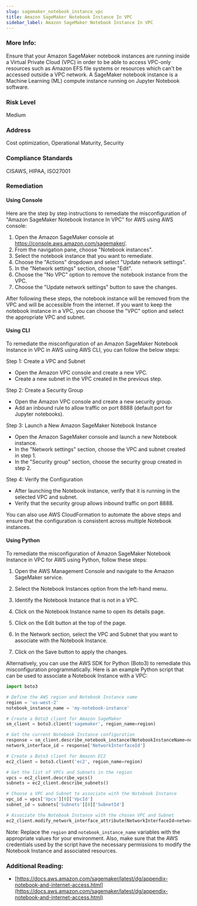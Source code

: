 ```yaml
---
slug: sagemaker_notebook_instance_vpc
title: Amazon SageMaker Notebook Instance In VPC
sidebar_label: Amazon SageMaker Notebook Instance In VPC
---
```


### More Info:

Ensure that your Amazon SageMaker notebook instances are running inside a Virtual Private Cloud (VPC) in order to be able to access VPC-only resources such as Amazon EFS file systems or resources which can't be accessed outside a VPC network. A SageMaker notebook instance is a Machine Learning (ML) compute instance running on Jupyter Notebook software.

### Risk Level

Medium

### Address

Cost optimization, Operational Maturity, Security

### Compliance Standards

CISAWS, HIPAA, ISO27001

### Remediation

#### Using Console

Here are the step by step instructions to remediate the misconfiguration of "Amazon SageMaker Notebook Instance In VPC" for AWS using AWS console:

1. Open the Amazon SageMaker console at https://console.aws.amazon.com/sagemaker/.
2. From the navigation pane, choose "Notebook instances".
3. Select the notebook instance that you want to remediate.
4. Choose the "Actions" dropdown and select "Update network settings".
5. In the "Network settings" section, choose "Edit".
6. Choose the "No VPC" option to remove the notebook instance from the VPC.
7. Choose the "Update network settings" button to save the changes.

After following these steps, the notebook instance will be removed from the VPC and will be accessible from the internet. If you want to keep the notebook instance in a VPC, you can choose the "VPC" option and select the appropriate VPC and subnet.

#### Using CLI

To remediate the misconfiguration of an Amazon SageMaker Notebook Instance in VPC in AWS using AWS CLI, you can follow the below steps:

Step 1: Create a VPC and Subnet
- Open the Amazon VPC console and create a new VPC.
- Create a new subnet in the VPC created in the previous step.

Step 2: Create a Security Group
- Open the Amazon VPC console and create a new security group.
- Add an inbound rule to allow traffic on port 8888 (default port for Jupyter notebooks).

Step 3: Launch a New Amazon SageMaker Notebook Instance
- Open the Amazon SageMaker console and launch a new Notebook instance.
- In the "Network settings" section, choose the VPC and subnet created in step 1.
- In the "Security group" section, choose the security group created in step 2.

Step 4: Verify the Configuration
- After launching the Notebook instance, verify that it is running in the selected VPC and subnet.
- Verify that the security group allows inbound traffic on port 8888.

You can also use AWS CloudFormation to automate the above steps and ensure that the configuration is consistent across multiple Notebook instances.

#### Using Python

To remediate the misconfiguration of Amazon SageMaker Notebook Instance in VPC for AWS using Python, follow these steps:

1. Open the AWS Management Console and navigate to the Amazon SageMaker service.

2. Select the Notebook Instances option from the left-hand menu.

3. Identify the Notebook Instance that is not in a VPC.

4. Click on the Notebook Instance name to open its details page.

5. Click on the Edit button at the top of the page.

6. In the Network section, select the VPC and Subnet that you want to associate with the Notebook Instance.

7. Click on the Save button to apply the changes.

Alternatively, you can use the AWS SDK for Python (Boto3) to remediate this misconfiguration programmatically. Here is an example Python script that can be used to associate a Notebook Instance with a VPC:

```python
import boto3

# Define the AWS region and Notebook Instance name
region = 'us-west-2'
notebook_instance_name = 'my-notebook-instance'

# Create a Boto3 client for Amazon SageMaker
sm_client = boto3.client('sagemaker', region_name=region)

# Get the current Notebook Instance configuration
response = sm_client.describe_notebook_instance(NotebookInstanceName=notebook_instance_name)
network_interface_id = response['NetworkInterfaceId']

# Create a Boto3 client for Amazon EC2
ec2_client = boto3.client('ec2', region_name=region)

# Get the list of VPCs and Subnets in the region
vpcs = ec2_client.describe_vpcs()
subnets = ec2_client.describe_subnets()

# Choose a VPC and Subnet to associate with the Notebook Instance
vpc_id = vpcs['Vpcs'][0]['VpcId']
subnet_id = subnets['Subnets'][0]['SubnetId']

# Associate the Notebook Instance with the chosen VPC and Subnet
ec2_client.modify_network_interface_attribute(NetworkInterfaceId=network_interface_id, Groups=[], Attachment={'SubnetId': subnet_id})
```

Note: Replace the `region` and `notebook_instance_name` variables with the appropriate values for your environment. Also, make sure that the AWS credentials used by the script have the necessary permissions to modify the Notebook Instance and associated resources.

### Additional Reading:

- [https://docs.aws.amazon.com/sagemaker/latest/dg/appendix-notebook-and-internet-access.html](https://docs.aws.amazon.com/sagemaker/latest/dg/appendix-notebook-and-internet-access.html) 

